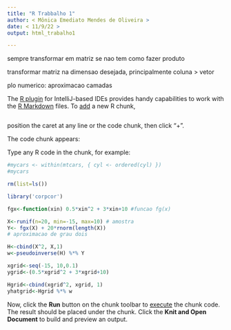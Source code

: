 ---
title: "R Trabbalho 1"
author: < Mônica Emediato Mendes de Oliveira >
date: < 11/9/22 >
output: html_trabalho1

---

sempre transformar em matriz se nao tem como fazer produto

transformar matriz na dimensao desejada, principalmente coluna > vetor

plo numerico: aproximacao camadas

The [R plugin](https://www.jetbrains.com/help/pycharm/r-plugin-support.html) for IntelliJ-based IDEs provides
handy capabilities to work with the [R Markdown](https://www.jetbrains.com/help/pycharm/r-markdown.html) files.
To [add](https://www.jetbrains.com/help/pycharm/r-markdown.html#add-code-chunk) a new R chunk,
```

```
position the caret at any line or the code chunk, then click "+".

The code chunk appears:

Type any R code in the chunk, for example:
```{r}

#mycars <- within(mtcars, { cyl <- ordered(cyl) })
#mycars

rm(list=ls())

library('corpcor')

fgx<-function(xin) 0.5*xin^2 + 3*xin+10 #funcao fg(x)

X<-runif(n=20, min=-15, max=10) # amostra
Y<- fgx(X) + 20*rnorm(length(X))
# aproximacao de grau dois

H<-cbind(X^2, X,1)
w<-pseudoinverse(H) %*% Y

xgrid<-seq(-15, 10,0.1)
ygrid<-(0.5*xgrid^2 + 3*xgrid+10)

Hgrid<-cbind(xgrid^2, xgrid, 1)
yhatgrid<-Hgrid %*% w

```

Now, click the **Run** button on the chunk toolbar to [execute](https://www.jetbrains.com/help/pycharm/r-markdown.html#run-r-code) the chunk code. The result should be placed under the chunk.
Click the **Knit and Open Document** to build and preview an output.